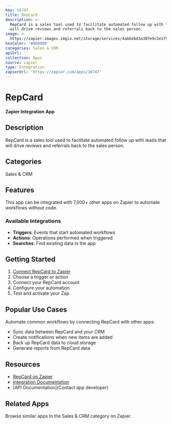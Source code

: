 ```yaml
---
key: 16747
title: RepCard
description: >-
  RepCard is a sales tool used to facilitate automated follow up with leads that
  will drive reviews and referrals back to the sales person.
image: >-
  https://zapier-images.imgix.net/storage/services/4abbebd3a38fe9c5e1f95e06a1b99f5f.png?auto=format%2Ccompress&ixlib=python-3.0.0&q=50
hexColor: '#000000'
categories: Sales & CRM
apiUrl: ''
collection: Apps
source: zapier
type: Integration
zapierUrl: 'https://zapier.com/apps/16747'
---
```

# RepCard

**Zapier Integration App**

## Description

RepCard is a sales tool used to facilitate automated follow up with leads that will drive reviews and referrals back to the sales person.

## Categories

Sales & CRM

## Features

This app can be integrated with 7,000+ other apps on Zapier to automate workflows without code.

### Available Integrations

- **Triggers**: Events that start automated workflows
- **Actions**: Operations performed when triggered
- **Searches**: Find existing data in the app

## Getting Started

1. [Connect RepCard to Zapier](https://zapier.com/apps/16747)
2. Choose a trigger or action
3. Connect your RepCard account
4. Configure your automation
5. Test and activate your Zap

## Popular Use Cases

Automate common workflows by connecting RepCard with other apps:

- Sync data between RepCard and your CRM
- Create notifications when new items are added
- Back up RepCard data to cloud storage
- Generate reports from RepCard data

## Resources

- [RepCard on Zapier](https://zapier.com/apps/16747)
- [Integration Documentation](https://zapier.com/apps/16747/integrations)
- [API Documentation](Contact app developer)

## Related Apps

Browse similar apps in the Sales & CRM category on Zapier.
